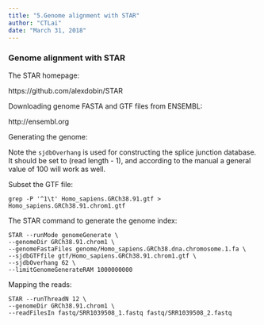 ```yaml
---
title: "5.Genome alignment with STAR"
author: "CTLai"
date: "March 31, 2018"
---
```


### Genome alignment with STAR

The STAR homepage:

https://github.com/alexdobin/STAR

Downloading genome FASTA and GTF files from ENSEMBL:

http://ensembl.org

Generating the genome:

Note the `sjdbOverhang` is used for constructing the splice junction database. It should be set to (read length - 1), and according to the manual a general value of 100 will work as well.

Subset the GTF file:

```
grep -P '^1\t' Homo_sapiens.GRCh38.91.gtf > Homo_sapiens.GRCh38.91.chrom1.gtf
```

The STAR command to generate the genome index:

```
STAR --runMode genomeGenerate \
--genomeDir GRCh38.91.chrom1 \
--genomeFastaFiles genome/Homo_sapiens.GRCh38.dna.chromosome.1.fa \
--sjdbGTFfile gtf/Homo_sapiens.GRCh38.91.chrom1.gtf \
--sjdbOverhang 62 \
--limitGenomeGenerateRAM 1000000000
```

Mapping the reads:

```
STAR --runThreadN 12 \
--genomeDir GRCh38.91.chrom1 \
--readFilesIn fastq/SRR1039508_1.fastq fastq/SRR1039508_2.fastq
```
